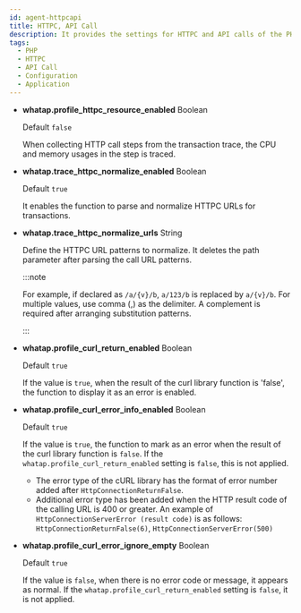 ```yaml
---
id: agent-httpcapi
title: HTTPC, API Call
description: It provides the settings for HTTPC and API calls of the PHP agent.
tags:
  - PHP
  - HTTPC
  - API Call
  - Configuration
  - Application
---
```


-   **whatap.profile_httpc_resource_enabled** <span class='type'>Boolean</span>

    Default `false`

    When collecting HTTP call steps from the transaction trace, the CPU and memory usages in the step is traced.

-   **whatap.trace_httpc_normalize_enabled** <span class='type'>Boolean</span>

    Default `true`

    It enables the function to parse and normalize HTTPC URLs for transactions.

-   **whatap.trace_httpc_normalize_urls** <span class='type'>String</span>

    Define the HTTPC URL patterns to normalize. It deletes the path parameter after parsing the call URL patterns.

    :::note

    For example, if declared as `/a/{v}/b`, `a/123/b` is replaced by `a/{v}/b`. For multiple values, use comma (,) as the delimiter. A complement is required after arranging substitution patterns.

    :::

-   **whatap.profile_curl_return_enabled** <span class='type'>Boolean</span>

    Default `true`

    If the value is `true`, when the result of the curl library function is 'false', the function to display it as an error is enabled.

-   **whatap.profile_curl_error_info_enabled** <span class='type'>Boolean</span>

    Default `true`

    If the value is `true`, the function to mark as an error when the result of the curl library function is `false`. If the `whatap.profile_curl_return_enabled` setting is `false`, this is not applied.

    -   The error type of the cURL library has the format of error number added after `HttpConnectionReturnFalse`.
    -   Additional error type has been added when the HTTP result code of the calling URL is 400 or greater. An example of `HttpConnectionServerError (result code)` is as follows: `HttpConnectionReturnFalse(6)`, `HttpConnectionServerError(500)`

-   **whatap.profile_curl_error_ignore_empty** <span class='type'>Boolean</span>

    Default `true`

    If the value is `false`, when there is no error code or message, it appears as normal. If the `whatap.profile_curl_return_enabled` setting is `false`, it is not applied. 
